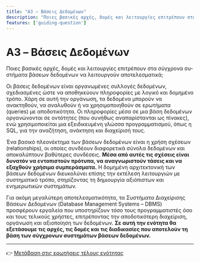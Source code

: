```yaml
---
title: "A3 – Βάσεις Δεδομένων"
description: "Ποιες βασικές αρχές, δομές και λειτουργίες επιτρέπουν στα σύγχρονα συστήματα βάσεων δεδομένων να λειτουργούν αποτελεσματικά;"
features: ['guiding-question']
---
```



# A3 – Βάσεις Δεδομένων

<GuidingQuestion lang="el">
Ποιες βασικές αρχές, δομές και λειτουργίες επιτρέπουν στα σύγχρονα συστήματα βάσεων δεδομένων να λειτουργούν αποτελεσματικά;
</GuidingQuestion>

Οι βάσεις δεδομένων είναι οργανωμένες συλλογές δεδομένων, σχεδιασμένες ώστε να αποθηκεύουν πληροφορίες με λογικό και δομημένο τρόπο. Χάρη σε αυτή την οργάνωση, τα δεδομένα μπορούν να ανακτηθούν, να αναλυθούν ή να χρησιμοποιηθούν σε ερωτήματα (queries) με αποδοτικότητα. Οι πληροφορίες μέσα σε μια βάση δεδομένων οργανώνονται σε οντότητες (που συνήθως αναπαρίστανται ως πίνακες), ενώ χρησιμοποιείται μια εξειδικευμένη γλώσσα προγραμματισμού, όπως η SQL, για την αναζήτηση, ανάκτηση και διαχείρισή τους.

Ένα βασικό πλεονέκτημα των βάσεων δεδομένων είναι η χρήση σχέσεων (relationships), οι οποίες συνδέουν διαφορετικά σύνολα δεδομένων και αποκαλύπτουν βαθύτερες συνδέσεις. **Μέσα από αυτές τις σχέσεις είναι δυνατόν να εντοπιστούν πρότυπα, να αναγνωριστούν τάσεις και να εξαχθούν χρήσιμα συμπεράσματα.** Η δομημένη αρχιτεκτονική των βάσεων δεδομένων διευκολύνει επίσης την εκτέλεση λειτουργιών με συστηματικό τρόπο, στηρίζοντας τη δημιουργία αξιόπιστων και ενημερωτικών συστημάτων.

Για ακόμη μεγαλύτερη αποτελεσματικότητα, τα Συστήματα Διαχείρισης Βάσεων Δεδομένων (Database Management Systems – DBMS) προσφέρουν εργαλεία που υποστηρίζουν τόσο τους προγραμματιστές όσο και τους τελικούς χρήστες, επιτρέποντας την αποδοτικότερη διαχείριση, οργάνωση και αξιοποίηση των δεδομένων. **Σε αυτή την ενότητα θα εξετάσουμε τις αρχές, τις δομές και τις διαδικασίες που αποτελούν τη βάση των σύγχρονων συστημάτων βάσεων δεδομένων.**

---
👉 [Μετάβαση στις ερωτήσεις τέλους ενότητας](/cs-study-companion/el/a3/end-of-topic-questions)
